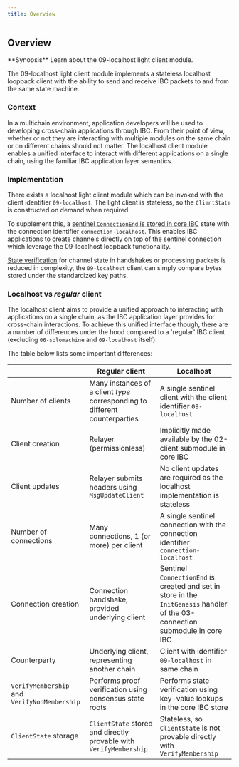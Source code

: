 ```yaml
---
title: Overview
---
```


## Overview

<Note>
**Synopsis**
Learn about the 09-localhost light client module.
</Note>

The 09-localhost light client module implements a stateless localhost loopback client with the ability to send and
receive IBC packets to and from the same state machine.

### Context

In a multichain environment, application developers will be used to developing cross-chain applications through IBC.
From their point of view, whether or not they are interacting with multiple modules on the same chain or on different
chains should not matter. The localhost client module enables a unified interface to interact with different
applications on a single chain, using the familiar IBC application layer semantics.

### Implementation

There exists a localhost light client module which can be invoked with the client identifier `09-localhost`. The light
client is stateless, so the `ClientState` is constructed on demand when required.

To supplement this, a [sentinel `ConnectionEnd` is stored in core IBC](/docs/ibc/next/light-clients/localhost/connection.mdx) state with the connection
identifier `connection-localhost`. This enables IBC applications to create channels directly on top of the sentinel
connection which leverage the 09-localhost loopback functionality.

[State verification](/docs/ibc/next/light-clients/localhost/state-verification.mdx) for channel state in handshakes or processing packets is reduced in
complexity, the `09-localhost` client can simply compare bytes stored under the standardized key paths.

### Localhost vs *regular* client

The localhost client aims to provide a unified approach to interacting with applications on a single chain, as the IBC
application layer provides for cross-chain interactions. To achieve this unified interface though, there are a number of
differences under the hood compared to a 'regular' IBC client (excluding `06-solomachine` and `09-localhost` itself).

The table below lists some important differences:

|                                              | Regular client                                                              | Localhost                                                                                                                    |
| -------------------------------------------- | --------------------------------------------------------------------------- | ---------------------------------------------------------------------------------------------------------------------------- |
| Number of clients                            | Many instances of a client *type* corresponding to different counterparties | A single sentinel client with the client identifier `09-localhost`                                                           |
| Client creation                              | Relayer (permissionless)                                                    | Implicitly made available by the 02-client submodule in core IBC                                                             |
| Client updates                               | Relayer submits headers using `MsgUpdateClient`                             | No client updates are required as the localhost implementation is stateless                                                  |
| Number of connections                        | Many connections, 1 (or more) per client                                    | A single sentinel connection with the connection identifier `connection-localhost`                                           |
| Connection creation                          | Connection handshake, provided underlying client                            | Sentinel `ConnectionEnd` is created and set in store in the `InitGenesis` handler of the 03-connection submodule in core IBC |
| Counterparty                                 | Underlying client, representing another chain                               | Client with identifier `09-localhost` in same chain                                                                          |
| `VerifyMembership` and `VerifyNonMembership` | Performs proof verification using consensus state roots                     | Performs state verification using key-value lookups in the core IBC store                                                    |
| `ClientState` storage                        | `ClientState` stored and directly provable with `VerifyMembership`          | Stateless, so `ClientState` is not provable directly with `VerifyMembership`                                                 |
